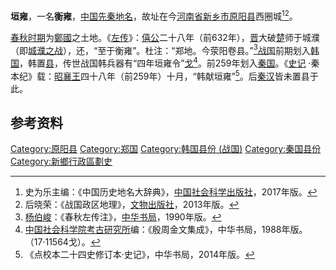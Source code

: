 '''垣雍'''，一名'''衡雍'''，[[中国|中国]][[先秦|先秦]][[地名|地名]]，故址在今[[河南省|河南省]][[新乡市|新乡市]][[原阳县|原阳县]]西圈城<ref>史为乐主编：《中国历史地名大辞典》，[[中国社会科学出版社|中国社会科学出版社]]，2017年版。</ref><ref>后晓荣：《战国政区地理》，[[文物出版社|文物出版社]]，2013年版。</ref>。

[[春秋时期|春秋时期]]为[[鄭國|鄭國]]之土地。《[[左传|左传]]》：[[魯僖公|僖公]]二十八年（前632年），[[晋国|晋]]大破[[楚国|楚]]师于城濮（即[[城濮之战|城濮之战]]），还，“至于衡雍”。杜注：“郑地。今荥阳卷县。”<ref>[[杨伯峻|杨伯峻]]：《春秋左传注》，[[中华书局有限公司|中华书局]]，1990年版。</ref>[[战国时期|战国]]前期划入[[韩国_(战国)|韩国]]，韩置[[县|县]]，传世战国韩兵器有“四年垣雍令”[[戈_(武器)|戈]]<ref>[[中国社会科学院考古研究所|中国社会科学院考古研究所]]编：《殷周金文集成》，中华书局，1988年版。（17·11564戈）。</ref>。前259年划入[[秦国|秦国]]。《[[史记|史记]] ·秦本纪》载：[[秦昭襄王|昭襄王]]四十八年（前259年）十月，“韩献垣雍”<ref>《点校本二十四史修订本·史记》，中华书局，2014年版。</ref>。后[[秦汉|秦汉]]皆未置县于此。

== 参考资料 ==
<references/>

[[Category:原阳县|Category:原阳县]]
[[Category:郑国|Category:郑国]]
[[Category:韩国县份_(战国)|Category:韩国县份 (战国)]]
[[Category:秦国县份|Category:秦国县份]]
[[Category:新鄉行政區劃史|Category:新鄉行政區劃史]]
